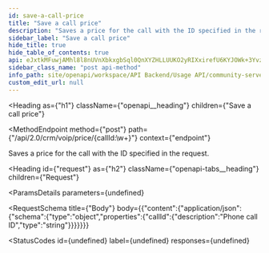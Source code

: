 ```yaml
---
id: save-a-call-price
title: "Save a call price"
description: "Saves a price for the call with the ID specified in the request."
sidebar_label: "Save a call price"
hide_title: true
hide_table_of_contents: true
api: eJxtkMFuwjAMhl8l8nUVnXbkxgbSql0QnXYZHLLUUKO2yRIXxirefU6KYJOWk+3Yvz//A7DeBZi+g/Ft/maLJWwyCGh6T3yS+gCznmvr6Vsz2e4ZdYU+9nuJIIOj9CFszjJVYTCeXGyDKZT6gEFp5TwZVFvrFdeojG4adSSuU1bMVXBoaEtYKepSzeNnj4Enon0JH20lJAMY2zF2HEPtXEMmEeX7EPcNEEyNrY4RnxwKgf3Yo2HRcd469EwYkowgFFWM/gIva9tdAIu5TF1UAnvqdnBOL4MWxQ2ZBmdD0tZcS5ZrR/nD5D6PNh4suTzdnQ/jtul6fbw7w83ZMsKOPP/6ez1CdF/wJJMUGevxO4NOt/H3zyxEvujG6ubb4ku3rsHfd18vippbm3YRxx54sm3bd4KnSvQH9Gq1KF/VbFnIRknDaFSjWdRl2w+LVMcH
sidebar_class_name: "post api-method"
info_path: site/openapi/workspace/API Backend/Usage API/community-server-rest-api
custom_edit_url: null
---
```



<Heading
  as={"h1"}
  className={"openapi__heading"}
  children={"Save a call price"}
>
</Heading>

<MethodEndpoint
  method={"post"}
  path={"/api/2.0/crm/voip/price/{callId:\\w+}"}
  context={"endpoint"}
>
  
</MethodEndpoint>



Saves a price for the call with the ID specified in the request.

<Heading
  id={"request"}
  as={"h2"}
  className={"openapi-tabs__heading"}
  children={"Request"}
>
</Heading>

<ParamsDetails
  parameters={undefined}
>
  
</ParamsDetails>

<RequestSchema
  title={"Body"}
  body={{"content":{"application/json":{"schema":{"type":"object","properties":{"callId":{"description":"Phone call ID","type":"string"}}}}}}}
>
  
</RequestSchema>

<StatusCodes
  id={undefined}
  label={undefined}
  responses={undefined}
>
  
</StatusCodes>


      